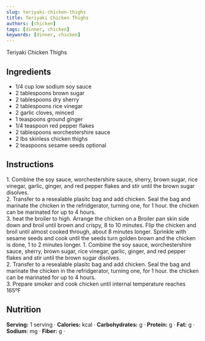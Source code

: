 ```yaml
---
slug: teriyaki-chicken-thighs
title: Teriyaki Chicken Thighs
authors: [chicken]
tags: [dinner, chicken]
keywords: [dinner, chicken]
---
```


Teriyaki Chicken Thighs
<!-- <img src="/img/chicken-and-orzo-skillet.jpg" alt="Creamy Chicken And Orzo Skillet Picture" width="800" height="670" /> -->

<!-- truncate -->

## Ingredients
- 1/4 cup low sodium soy sauce
- 2 tablespoons brown sugar
- 2 tablespoons dry sherry
- 2 tablespoons rice vinegar
- 2 garlic cloves, minced
- 1 teaspoons ground ginger
- 1/4 teaspoon red pepper flakes
- 2 tablespoons worchestershire sauce
- 2 lbs skinless chicken thighs
- 2 teaspoons sesame seeds optional
## Instructions 

<Tabs>
  <TabItem value="Broiled" label="Broiled">1. Combine the soy sauce, worchestershire sauce, sherry, brown sugar, rice vinegar, garlic, ginger, and red pepper flakes and stir until the brown sugar disolves.<br/>2. Transfer to a resealable plasitc bag and add chicken. Seal the bag and marinate the chicken in the refridgerator, turning one, for 1 hour. the chicken can be marinated for up to 4 hours.<br/>3. heat the broiler to high. Arrange the chicken on a Broiler pan skin side down and broil until brown and crispy, 8 to 10 minutes. Flip the chicken and broil until almost cooked through, about 8 minutes longer. Sprinkle with sesame seeds and cook until the seeds turn golden brown and the chicken is done, 1 to 2 minutes longer.</TabItem>
  <TabItem value="Smoked" label="Smoked">1. Combine the soy sauce, worchestershire sauce, sherry, brown sugar, rice vinegar, garlic, ginger, and red pepper flakes and stir until the brown sugar disolves.<br/>2. Transfer to a resealable plasitc bag and add chicken. Seal the bag and marinate the chicken in the refridgerator, turning one, for 1 hour. the chicken can be marinated for up to 4 hours.<br> 3. Prepare smoker and cook chicken until internal temperature reaches 165ºF </TabItem>
</Tabs>

## Nutrition
**Serving:** 1 serving · 
**Calories:** kcal · 
**Carbohydrates:** g · 
**Protein:** g · 
**Fat:** g · 
**Sodium:** mg · 
**Fiber:** g · 